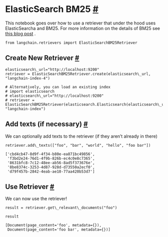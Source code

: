  ElasticSearch BM25
 [#](#elasticsearch-bm25 "Permalink to this headline")
===========================================================================
 This notebook goes over how to use a retriever that under the hood uses ElasticSearcha and BM25.
 For more information on the details of BM25 see
 [this blog post](https://www.elastic.co/blog/practical-bm25-part-2-the-bm25-algorithm-and-its-variables) 
 .
```
from langchain.retrievers import ElasticSearchBM25Retriever
```
 Create New Retriever
 [#](#create-new-retriever "Permalink to this headline")
-------------------------------------------------------------------------------
```
elasticsearch\_url="http://localhost:9200"
retriever = ElasticSearchBM25Retriever.create(elasticsearch\_url, "langchain-index-4")
```
```
# Alternatively, you can load an existing index
# import elasticsearch
# elasticsearch\_url="http://localhost:9200"
# retriever = ElasticSearchBM25Retriever(elasticsearch.Elasticsearch(elasticsearch\_url), "langchain-index")
```
 Add texts (if necessary)
 [#](#add-texts-if-necessary "Permalink to this headline")
-------------------------------------------------------------------------------------
 We can optionally add texts to the retriever (if they aren’t already in there)
```
retriever.add\_texts(["foo", "bar", "world", "hello", "foo bar"])
```
```
['cbd4cb47-8d9f-4f34-b80e-ea871bc49856',
 'f3bd2e24-76d1-4f9b-826b-ec4c0e8c7365',
 '8631bfc8-7c12-48ee-ab56-8ad5f373676e',
 '8be8374c-3253-4d87-928d-d73550a2ecf0',
 'd79f457b-2842-4eab-ae10-77aa420b53d7']
```
 Use Retriever
 [#](#use-retriever "Permalink to this headline")
-----------------------------------------------------------------
 We can now use the retriever!
```
result = retriever.get\_relevant\_documents("foo")
```
```
result
```
```
[Document(page_content='foo', metadata={}),
 Document(page_content='foo bar', metadata={})]
```